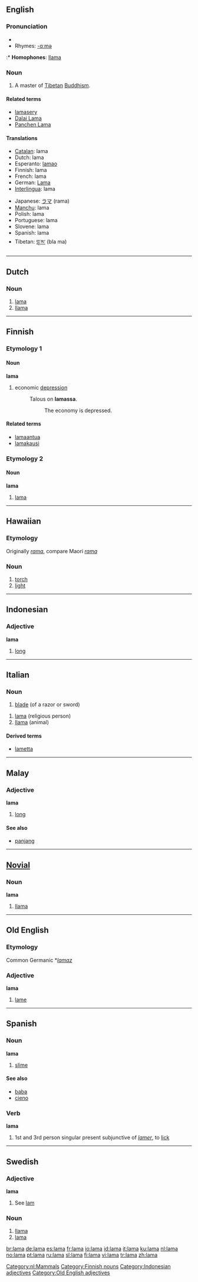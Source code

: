 {{see|Lama|lǎma}}
==English==
{{wikipedia}}

===Pronunciation===
* {{IPA|/ˈlɑ:mə/}}
* Rhymes: [[Rhymes:English:-ɑːmə|-ɑːmə]]
:* '''Homophones''': [[llama]]

===Noun===
{{en-noun}}

# A master of [[Tibetan]] [[Buddhism]].

====Related terms====
* [[lamasery]]
* [[Dalai Lama]]
* [[Panchen Lama]]

====Translations====
{{top}}
* [[Catalan]]: lama {{m}}
* Dutch: lama {{m}}
* Esperanto: [[lamao]]
* Finnish: lama
* French: lama {{m}}
* German: [[Lama]] {{m}}
* [[Interlingua]]: lama
{{mid}}
* Japanese: [[ラマ]] (rama)
* [[Manchu]]: lama
* Polish: lama {{m}}
* Portuguese: lama {{m}}
* Slovene: lama {{m}}
* Spanish: lama {{m}}
* Tibetan: [[བླ་མ་]] (bla ma)
{{bottom}}

----

==Dutch==

===Noun===
{{nl-noun|lama's|lamaatje}}

# [[lama#English|lama]]
# [[llama]]

[[Category:nl:Mammals]]

----

==Finnish==

===Etymology 1===

====Noun====
'''lama'''

# economic [[depression]]
#: Talous on '''lamassa'''.
#:: The economy is depressed.

====Related terms====
* [[lamaantua]]
* [[lamakausi]]

===Etymology 2===

====Noun====
'''lama'''

# [[#English|lama]]

[[Category:Finnish nouns]]

----

==Hawaiian==

===Etymology===
Originally ''[[rama]]'', compare Maori ''[[rama]]''

===Noun===
{{haw-noun}}

# [[torch]]
# [[light]]

----

==Indonesian==

===Adjective===
'''lama'''

# [[long]]

[[Category:Indonesian adjectives]]

----

==Italian==

===Noun===
{{it-noun|lam|f|a|e}}

# [[blade]] (of a razor or sword)

{{it-noun|lam|m|a|i}}

# [[#English|lama]] (religious person)
# [[llama]] (animal)

====Derived terms====
* [[lametta]]

----

==Malay==

===Adjective===
'''lama'''

# [[long]]

====See also====
* [[panjang]]

----

==[[Novial]]==

===Noun===
'''lama'''

# [[llama]]

----

==Old English==

===Etymology===
Common Germanic *''[[lamaz]]''

===Adjective===
'''lama'''

# [[lame]]

[[Category:Old English adjectives]]

----

==Spanish==

===Noun===
'''lama''' {{f}}

# [[slime]]

====See also====
* [[baba]] {{f}}
* [[cieno]] {{m}}

===Verb===
'''lama'''

# 1st and 3rd person singular present subjunctive of ''[[lamer]]'', to [[lick]]

----

==Swedish==

===Adjective===
'''lama'''

# See [[lam#Swedish|lam]]

===Noun===
{{infl|sv|noun|g=c}}

# [[llama]]
# [[lama]]

[[br:lama]]
[[de:lama]]
[[es:lama]]
[[fr:lama]]
[[io:lama]]
[[id:lama]]
[[it:lama]]
[[ku:lama]]
[[nl:lama]]
[[no:lama]]
[[pt:lama]]
[[ru:lama]]
[[sl:lama]]
[[fi:lama]]
[[vi:lama]]
[[tr:lama]]
[[zh:lama]]